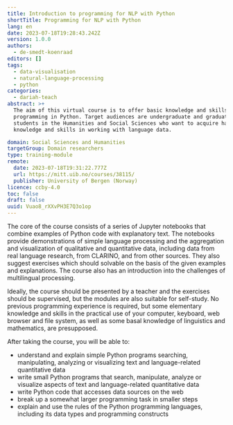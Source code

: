 ```yaml
---
title: Introduction to programming for NLP with Python
shortTitle: Programming for NLP with Python
lang: en
date: 2023-07-18T19:28:43.242Z
version: 1.0.0
authors:
  - de-smedt-koenraad
editors: []
tags:
  - data-visualisation
  - natural-language-processing
  - python
categories:
  - dariah-teach
abstract: >+
  The aim of this virtual course is to offer basic knowledge and skills in
  programming in Python. Target audiences are undergraduate and graduate
  students in the Humanities and Social Sciences who want to acquire hands-on
  knowledge and skills in working with language data. 

domain: Social Sciences and Humanities
targetGroup: Domain researchers
type: training-module
remote:
  date: 2023-07-18T19:31:22.777Z
  url: https://mitt.uib.no/courses/38115/
  publisher: University of Bergen (Norway)
licence: ccby-4.0
toc: false
draft: false
uuid: Vuao8_rXXvPH3E7Q3o1op
---
```

The core of the course consists of a series of Jupyter notebooks that combine examples of Python code with explanatory text. The notebooks provide demonstrations of simple language processing and the aggregation and visualization of qualitative and quantitative data, including data from real language research, from CLARINO, and from other sources. They also suggest exercises which should solvable on the basis of the given examples and explanations. The course also has an introduction into the challenges of multilingual processing.

Ideally, the course should be presented by a teacher and the exercises should be supervised, but the modules are also suitable for self-study. No previous programming experience is required, but some elementary knowledge and skills in the practical use of your computer, keyboard, web browser and file system, as well as some basal knowledge of linguistics and mathematics, are presupposed.

After taking the course, you will be able to:

- understand and explain simple Python programs searching, manipulating, analyzing or visualizing text and language-related quantitative data
- write small Python programs that search, manipulate, analyze or visualize aspects of text and language-related quantitative data
- write Python code that accesses data sources on the web
- break up a somewhat larger programming task in smaller steps
- explain and use the rules of the Python programming languages, including its data types and programming constructs